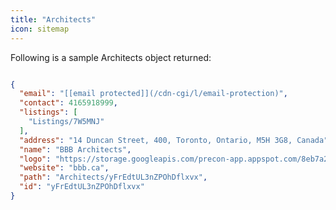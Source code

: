 ```yaml
---
title: "Architects"
icon: sitemap
---
```


Following is a sample Architects object returned:

```JSON JSON

{
  "email": "[[email protected]](/cdn-cgi/l/email-protection)",
  "contact": 4165918999,
  "listings": [
    "Listings/7W5MNJ"
  ],
  "address": "14 Duncan Street, 400, Toronto, Ontario, M5H 3G8, Canada",
  "name": "BBB Architects",
  "logo": "https://storage.googleapis.com/precon-app.appspot.com/8eb7a275-c653-4bd5-9a5f-cb421e98fe3d.png",
  "website": "bbb.ca",
  "path": "Architects/yFrEdtUL3nZPOhDflxvx",
  "id": "yFrEdtUL3nZPOhDflxvx"
}
```
